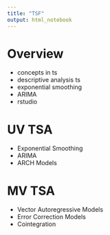 ```yaml
---
title: "TSF"
output: html_notebook
---
```


# Overview
- concepts in ts
- descriptive analysis ts
- exponential smoothing
- ARIMA
- rstudio

# UV TSA
- Exponential Smoothing
- ARIMA
- ARCH Models

# MV TSA
- Vector Autoregressive Models
- Error Correction Models
- Cointegration
